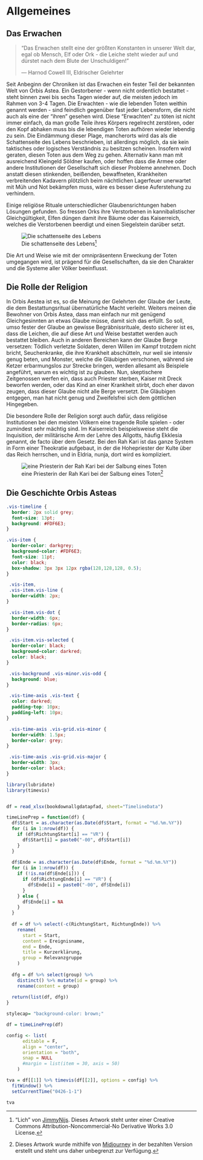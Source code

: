 # Allgemeines {#Allgemeines}

## Das Erwachen

> "Das Erwachen stellt eine der größten Konstanten in unserer Welt dar, egal ob Mensch, Elf oder Ork - die Leiche steht wieder auf und dürstet nach dem Blute der Unschuldigen!"
>
> --- Harnod Cowell III, Eldrischer Gelehrter

Seit Anbeginn der Chroniken ist das Erwachen ein fester Teil der bekannten Welt von Orbis Astea. Ein Gestorbener - wenn nicht ordentlich bestattet - steht binnen zwei bis sechs Tagen wieder auf, die meisten jedoch im Rahmen von 3-4 Tagen. Die Erwachten - wie die lebenden Toten weithin genannt werden - sind feindlich gegenüber fast jeder  Lebensform, die nicht auch als eine der "ihren" gesehen wird. Diese "Erwachten" zu töten ist nicht immer einfach, da man große Teile ihres Körpers regelrecht zerstören, oder den Kopf abhaken muss bis die lebendigen Toten aufhören wieder lebendig zu sein.
Die Eindämmung dieser Plage, mancherorts wird das als die Schattenseite des Lebens beschrieben, ist allerdings möglich, da sie kein taktisches oder logisches Verständnis zu besitzen scheinen. Insofern wird geraten, diesen Toten aus dem Weg zu gehen. Alternativ kann man mit ausreichend Kleingeld Söldner kaufen, oder hoffen dass die Armee oder andere Institutionen der Gesellschaft sich dieser Probleme annehmen.
Doch anstatt diesen stinkenden, beißenden, bewaffneten, Krankheiten verbreitenden Kadavern plötzlich beim nächtlichen Lagerfeuer unerwartet mit Müh und Not bekämpfen muss, wäre es besser diese Auferstehung zu verhindern.

Einige religiöse Rituale unterschiedlicher Glaubensrichtungen haben Lösungen gefunden. So fressen Orks ihre Verstorbenen in kannibalistischer Gleichgültigkeit, Elfen düngen damit ihre Bäume oder das Kaiserreich, welches die Verstorbenen beerdigt und einen Siegelstein darüber setzt.

![Die schattenseite des Lebens[^JimmyNijsLich]](Pictures%5CFlavor%5CErwachte%5Cby_jimmynijs_Erwachter1.jpg)

[^JimmyNijsLich]: "Lich" von [JimmyNijs](https://www.deviantart.com/jimmynijs/art/Lich-634417921). Dieses Artwork steht unter einer Creative Commons Attribution-Noncommercial-No Derivative Works 3.0 License.


Die Art und Weise wie mit der omnipräsentenn Erweckung der Toten umgegangen wird, ist prägend für die Gesellschaften, da sie den Charakter und die Systeme aller Völker beeinflusst.

## Die Rolle der Religion

In Orbis Aestea ist es, so die Meinung der Gelehrten der Glaube der Leute, die dem Bestattungsritual übernatürliche Macht verleiht. Weiters meinen die Bewohner von Orbis Astea, dass man einfach nur mit genügend Gleichgesinnten an etwas Glaube müsse, damit sich das erfüllt. So soll, umso fester der Glaube an gewisse Begräbnissrituale, desto sicherer ist es, dass die Leichen, die auf diese Art und Weise bestattet werden auch bestattet bleiben. Auch in anderen Bereichen kann der Glaube Berge versetzen: Tödlich verletzte Soldaten, deren Willen im Kampf trotzdem nicht bricht, Seuchenkranke, die ihre Krankheit abschütteln, nur weil sie intensiv genug beten, und Monster, welche die Gläubigen verschonen, während sie Ketzer erbarmungslos zur Strecke bringen, werden allesamt als Beispiele angeführt, warum es wichtig ist zu glauben. Nun, skeptischere Zeitgenossen werfen ein, dass auch Priester sterben, Kaiser mit Dreck beworfen werden, oder das Kind an einer Krankheit stirbt, doch eher davon zeugen, dass dieser Glaube nicht alle Berge versetzt. Die Gläubigen entgegen, man hat nicht genug und Zweifelsfrei sich dem göttlichen Hingegeben.

Die besondere Rolle der Religion sorgt auch dafür, dass religiöse Institutionen bei den meisten Völkern eine tragende Rolle spielen - oder zumindest sehr mächtig sind. Im Kaiserreich beispielsweise steht die Inquisition, der militärische Arm der Lehre des Allgotts, häufig Ekklesia  genannt, de facto über dem Gesetz. Bei den Rah Kari ist das ganze System in Form einer Theokratie aufgebaut, in der die Hohepriester der Kulte über das Reich herrschen, und in Eldria, nunja, dort wird es kompliziert.

![eine Priesterin der Rah Kari bei der Salbung eines Toten[^EgyptianPriestessMidjourney]](Pictures\Flavor\Allgemeines\EgyptianPriestess_Midjourney.png)

## Die Geschichte Orbis Asteas

```css


.vis-timeline {
  border: 2px solid grey;
  font-size: 13pt;
  background: #FDF6E3;
}

.vis-item {
  border-color: darkgrey;
  background-color: #FDF6E3;
  font-size: 11pt;
  color: black;
  box-shadow: 3px 3px 12px rgba(128,128,128, 0.5);
}

 .vis-item,
 .vis-item.vis-line {
  border-width: 2px;
}

 .vis-item.vis-dot {
  border-width: 6px;
  border-radius: 6px;
}

 .vis-item.vis-selected {
  border-color: black;
  background-color: darkred;
  color: black;
}

 .vis-background .vis-minor.vis-odd {
  background: blue;
}

 .vis-time-axis .vis-text {
  color: darkred;
  padding-top: 10px;
  padding-left: 10px;
}

 .vis-time-axis .vis-grid.vis-minor {
  border-width: 1.5px;
  border-color: grey;
}

 .vis-time-axis .vis-grid.vis-major {
  border-width: 3px;
  border-color: black;
}
```

```r
library(lubridate)
library(timevis)


df = read_xlsx(bookdownallgdatapfad, sheet="TimelineData")

timeLinePrep = function(df) {
  df$Start = as.character(as.Date(df$Start, format = "%d.%m.%Y"))
  for (i in 1:nrow(df)) {
    if (df$RichtungStart[i] == "VR") {
      df$Start[i] = paste0("-00", df$Start[i])
    }
  }
  
  df$Ende = as.character(as.Date(df$Ende, format = "%d.%m.%Y"))
  for (i in 1:nrow(df)) {
    if (!is.na(df$Ende[i])) {
      if (df$RichtungEnde[i] == "VR") {
        df$Ende[i] = paste0("-00", df$Ende[i])
      }
    } else {
      df$Ende[i] = NA
    }
  }
  
  df = df %>% select(-c(RichtungStart, RichtungEnde)) %>%
    rename(
      start = Start,
      content = Ereignisname,
      end = Ende,
      title = Kurzerklärung,
      group = Relevanzgruppe
    ) 
  
  dfg = df %>% select(group) %>%
    distinct() %>% mutate(id = group) %>%
    rename(content = group)
  
  return(list(df, dfg))
}

stylecap= "background-color: brown;"

df = timeLinePrep(df)

config <- list(
      editable = F,
      align = "center",
      orientation = "both",
      snap = NULL
      #margin = list(item = 30, axis = 50)
    )

tva = df[[1]] %>% timevis(df[[2]], options = config) %>%
  fitWindow() %>%
  setCurrentTime("0426-1-1")
```

```r
tva
```


[^EgyptianPriestessMidjourney]: Dieses Artwork wurde mithilfe von [Midjourney](https://midjourney.com/home/?callbackUrl=%2Fapp%2F) in der bezahlten Version erstellt und steht uns daher unbegrenzt zur Verfügung.
